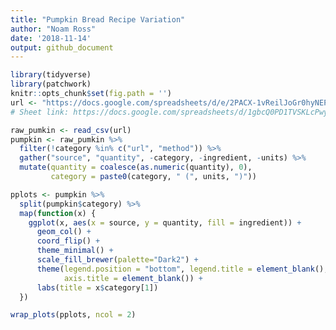 ```yaml
---
title: "Pumpkin Bread Recipe Variation"
author: "Noam Ross"
date: '2018-11-14'
output: github_document
---
```


```r
library(tidyverse)
library(patchwork)
knitr::opts_chunk$set(fig.path = '')
url <- "https://docs.google.com/spreadsheets/d/e/2PACX-1vReilJoGr0hyNEP7u9npNmVkG9jWjOGabz-C2l7svM1f4PE7VXeN-1mQ-uoVdNZx-E1FvPfr_zutCZN/pub?gid=0&single=true&output=csv"
# Sheet link: https://docs.google.com/spreadsheets/d/1gbcQ0PD1TVSKLcPwy_xUPR2YpJkHYbg8DzwO3AQiYwg/edit#gid=0
```

```r
raw_pumkin <- read_csv(url)
pumpkin <- raw_pumkin %>% 
  filter(!category %in% c("url", "method")) %>% 
  gather("source", "quantity", -category, -ingredient, -units) %>% 
  mutate(quantity = coalesce(as.numeric(quantity), 0),
         category = paste0(category, " (", units, ")"))
```

```r
pplots <- pumpkin %>% 
  split(pumpkin$category) %>% 
  map(function(x) {
    ggplot(x, aes(x = source, y = quantity, fill = ingredient)) +
      geom_col() +
      coord_flip() +
      theme_minimal() +
      scale_fill_brewer(palette="Dark2") +
      theme(legend.position = "bottom", legend.title = element_blank(),
            axis.title = element_blank()) +
      labs(title = x$category[1])
  })
```

```r
wrap_plots(pplots, ncol = 2)
```


